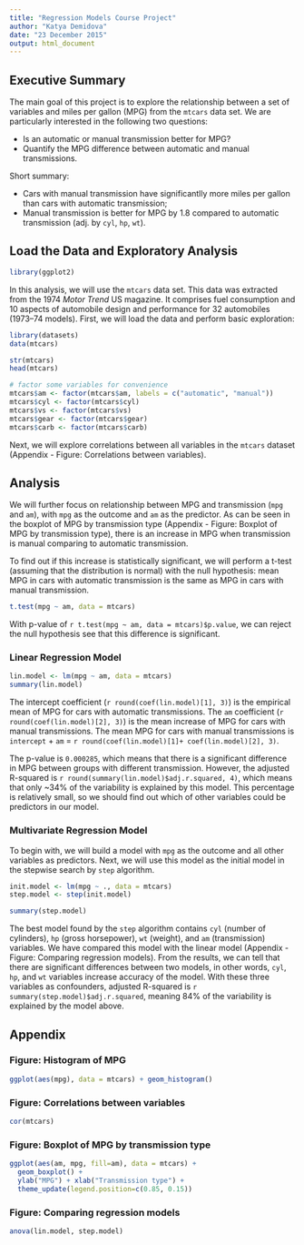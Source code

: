 ```yaml
---
title: "Regression Models Course Project"
author: "Katya Demidova"
date: "23 December 2015"
output: html_document
---
```


## Executive Summary

The main goal of this project is to explore the relationship between a set of variables and miles per gallon (MPG) from the `mtcars` data set. We are particularly interested in the following two questions:

* Is an automatic or manual transmission better for MPG?
* Quantify the MPG difference between automatic and manual transmissions.

Short summary:

* Cars with manual transmission have significantlly more miles per gallon than cars with automatic transmission;
* Manual transmission is better for MPG by 1.8 compared to automatic transmission (adj. by `cyl`, `hp`, `wt`).

## Load the Data and Exploratory Analysis

```r
library(ggplot2)
```

In this analysis, we will use the `mtcars` data set. This data was extracted from the 1974 *Motor Trend* US magazine. It comprises fuel consumption and 10 aspects of automobile design and performance for 32 automobiles (1973–74 models). First, we will load the data and perform basic exploration:

```r
library(datasets)
data(mtcars)
```

```r
str(mtcars)
head(mtcars)
```

```r
# factor some variables for convenience
mtcars$am <- factor(mtcars$am, labels = c("automatic", "manual"))
mtcars$cyl <- factor(mtcars$cyl)
mtcars$vs <- factor(mtcars$vs)
mtcars$gear <- factor(mtcars$gear)
mtcars$carb <- factor(mtcars$carb)
```

Next, we will explore correlations between all variables in the `mtcars` dataset (Appendix - Figure: Correlations between variables). 

## Analysis

We will further focus on relationship between MPG and transmission (`mpg` and `am`), with `mpg` as the outcome and `am` as the predictor. As can be seen in the boxplot of MPG by transmission type (Appendix - Figure: Boxplot of MPG by transmission type), there is an increase in MPG when transmission is manual comparing to automatic transmission.

To find out if this increase is statistically significant, we will perform a t-test (assuming that the distribution is normal) with the null hypothesis: mean MPG in cars with automatic transmission is the same as MPG in cars with manual transmission.

```r
t.test(mpg ~ am, data = mtcars)
```

With p-value of `r t.test(mpg ~ am, data = mtcars)$p.value`, we can reject the null hypothesis see that this difference is significant.

### Linear Regression Model

```r
lin.model <- lm(mpg ~ am, data = mtcars)
summary(lin.model)
```

The intercept coefficient (``r round(coef(lin.model)[1], 3)``) is the empirical mean of MPG for cars with automatic transmissions. The `am` coefficient (``r round(coef(lin.model)[2], 3)``) is the mean increase of MPG for cars with manual transmissions. The mean MPG for cars with manual transmissions is `intercept` + `am` = ``r round(coef(lin.model)[1]+ coef(lin.model)[2], 3)``.

The p-value is `0.000285`, which means that there is a significant difference in MPG between groups with different transmission. However, the adjusted R-squared is ``r round(summary(lin.model)$adj.r.squared, 4)``, which means that only ~34% of the variability is explained by this model. This percentage is relatively small, so we should find out which of other variables could be predictors in our model.

### Multivariate Regression Model

To begin with, we will build a model with `mpg` as the outcome and all other variables as predictors. Next, we will use this model as the initial model in the stepwise search by `step` algorithm.

```r
init.model <- lm(mpg ~ ., data = mtcars)
step.model <- step(init.model)
```
```r
summary(step.model)
```

The best model found by the `step` algorithm contains `cyl` (number of cylinders), `hp` (gross horsepower), `wt` (weight), and `am` (transmission) variables. We have compared this model with the linear model (Appendix - Figure: Comparing regression models). From the results, we can tell that there are significant differences between two models, in other words, `cyl`, `hp`, and `wt` variables increase accuracy of the model. With these three variables as confounders, adjusted R-squared is `r summary(step.model)$adj.r.squared`, meaning 84% of the variability is explained by the model above.

## Appendix

### Figure: Histogram of MPG
```r
ggplot(aes(mpg), data = mtcars) + geom_histogram()
```

### Figure: Correlations between variables
```r
cor(mtcars)
```

### Figure: Boxplot of MPG by transmission type

```r
ggplot(aes(am, mpg, fill=am), data = mtcars) + 
  geom_boxplot() + 
  ylab("MPG") + xlab("Transmission type") + 
  theme_update(legend.position=c(0.85, 0.15))
```

### Figure: Comparing regression models
```r
anova(lin.model, step.model)
```